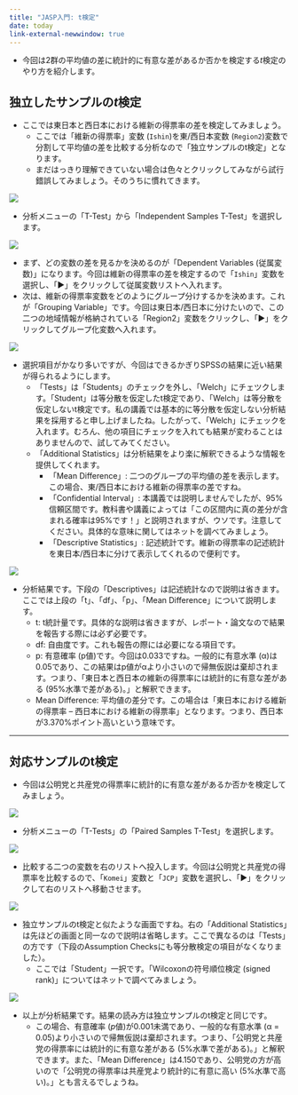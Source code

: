 ```yaml
---
title: "JASP入門: t検定"
date: today
link-external-newwindow: true
---
```


* 今回は2群の平均値の差に統計的に有意な差があるか否かを検定する$t$検定のやり方を紹介します。

## 独立したサンプルの$t$検定

* ここでは東日本と西日本における維新の得票率の差を検定してみましょう。
    * ここでは「維新の得票率」変数 (`Ishin`)を東/西日本変数 (`Region2`)変数で分割して平均値の差を比較する分析なので「独立サンプルのt検定」となります。
    * まだはっきり理解できていない場合は色々とクリックしてみながら試行錯誤してみましょう。そのうちに慣れてきます。

![](Figs/JASP06_01.png)

* 分析メニューの「T-Test」から「Independent Samples T-Test」を選択します。

![](Figs/JASP06_02.png)

* まず、どの変数の差を見るかを決めるのが「Dependent Variables (従属変数)」になります。今回は維新の得票率の差を検定するので「`Ishin`」変数を選択し、「▶」をクリックして従属変数リストへ入れます。
* 次は、維新の得票率変数をどのようにグループ分けするかを決めます。これが「Grouping Variable」です。今回は東日本/西日本に分けたいので、この二つの地域情報が格納されている「Region2」変数をクリックし、「▶」をクリックしてグループ化変数へ入れます。

![](Figs/JASP06_03.png)

* 選択項目がかなり多いですが、今回はできるかぎりSPSSの結果に近い結果が得られるようにします。
    * 「Tests」は「Students」のチェックを外し、「Welch」にチェツクします。「Student」は等分散を仮定したt検定であり、「Welch」は等分散を仮定しないt検定です。私の講義では基本的に等分散を仮定しない分析結果を採用すると申し上げましたね。したがって、「Welch」にチェックを入れます。むろん、他の項目にチェックを入れても結果が変わることはありませんので、試してみてください。
    * 「Additional Statistics」は分析結果をより楽に解釈できるような情報を提供してくれます。
        * 「Mean Difference」: 二つのグループの平均値の差を表示します。この場合、東/西日本における維新の得票率の差ですね。
        * 「Confidential Interval」: 本講義では説明しませんでしたが、95%信頼区間です。教科書や講義によっては「この区間内に真の差分が含まれる確率は95%です！」と説明されますが、ウソです。注意してください。具体的な意味に関してはネットを調べてみましょう。
        * 「Descriptive Statistics」: 記述統計です。維新の得票率の記述統計を東日本/西日本に分けて表示してくれるので便利です。

![](Figs/JASP06_04.png)

* 分析結果です。下段の「Descriptives」は記述統計なので説明は省きます。ここでは上段の「t」、「df」、「p」、「Mean Difference」について説明します。
    * t: t統計量です。具体的な説明は省きますが、レポート・論文なので結果を報告する際には必ず必要です。
    * df: 自由度です。これも報告の際には必要になる項目です。
    * p: 有意確率 (p値)です。今回は0.033ですね。一般的に有意水準 (α)は0.05であり、この結果はp値がαより小さいので帰無仮説は棄却されます。つまり、「東日本と西日本の維新の得票率には統計的に有意な差がある (95%水準で差がある)。」と解釈できます。
    * Mean Difference: 平均値の差分です。この場合は「東日本における維新の得票率 – 西日本における維新の得票率」となります。つまり、西日本が3.370%ポイント高いという意味です。

---

## 対応サンプルのt検定

* 今回は公明党と共産党の得票率に統計的に有意な差があるか否かを検定してみましょう。

![](Figs/JASP06_05.png)

* 分析メニューの「T-Tests」の「Paired Samples T-Test」を選択します。

![](Figs/JASP06_06.png)

* 比較する二つの変数を右のリストへ投入します。今回は公明党と共産党の得票率を比較するので、「`Komei`」変数と「`JCP`」変数を選択し、「▶」をクリックして右のリストへ移動させます。

![](Figs/JASP06_07.png)

* 独立サンプルのt検定と似たような画面ですね。右の「Additional Statistics」は先ほどの画面と同一なので説明は省略します。ここで異なるのは「Tests」の方です（下段のAssumption Checksにも等分散検定の項目がなくなりました）。
    * ここでは「Student」一択です。「Wilcoxonの符号順位検定 (signed rank)」についてはネットで調べてみましょう。

![](Figs/JASP06_08.png)

* 以上が分析結果です。結果の読み方は独立サンプルのt検定と同じです。
    * この場合、有意確率 ($p$値)が0.001未満であり、一般的な有意水準 (α = 0.05)より小さいので帰無仮説は棄却されます。つまり、「公明党と共産党の得票率には統計的に有意な差がある (5%水準で差がある)。」と解釈できます。また、「Mean Difference」は4.150であり、公明党の方が高いので「公明党の得票率は共産党より統計的に有意に高い (5%水準で高い)。」とも言えるでしょうね。
